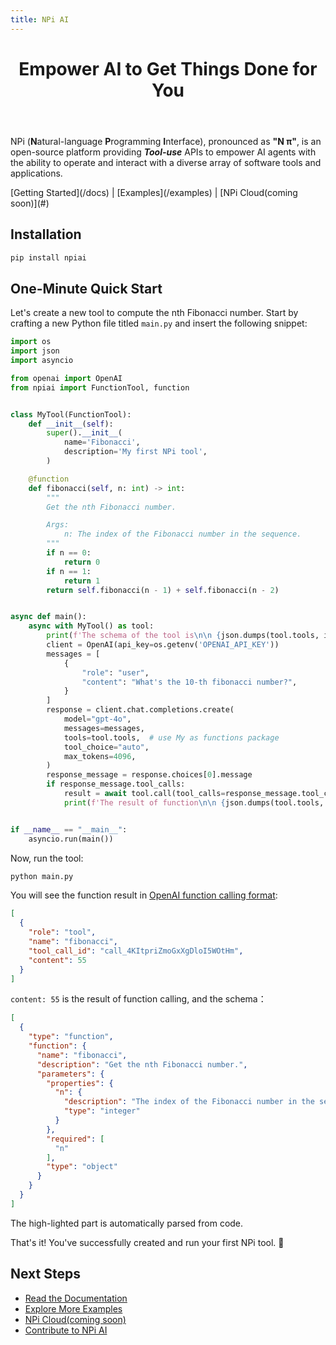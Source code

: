 ```yaml
---
title: NPi AI
---
```



<header className="flex flex-col gap-2 items-center justify-center">
  <Logo width={300} />
  <h1 className="text-2xl font-semibold text-slate-500 text-center dark:text-slate-300">Empower AI to Get Things Done for You</h1>
</header>


NPi (**N**atural-language **P**rogramming **I**nterface), pronounced as **"N π"**, is an open-source platform providing **_Tool-use_** APIs to empower AI agents with the ability to operate and interact with a diverse array of software tools and applications.

<nav className="text-center my-4">
  [Getting Started](/docs)
  |
  [Examples](/examples)
  |
  [NPi Cloud(coming soon)](#)
</nav>

## Installation

```sh
pip install npiai
```

## One-Minute Quick Start

Let's create a new tool to compute the nth Fibonacci number. Start by crafting a new Python file titled `main.py` and insert the following snippet:

```py filename="main.py" showLineNumbers {9,12-13,19-22,33,44,51}
import os
import json
import asyncio

from openai import OpenAI
from npiai import FunctionTool, function


class MyTool(FunctionTool):
    def __init__(self):
        super().__init__(
            name='Fibonacci',
            description='My first NPi tool',
        )

    @function
    def fibonacci(self, n: int) -> int:
        """
        Get the nth Fibonacci number.

        Args:
            n: The index of the Fibonacci number in the sequence.
        """
        if n == 0:
            return 0
        if n == 1:
            return 1
        return self.fibonacci(n - 1) + self.fibonacci(n - 2)


async def main():
    async with MyTool() as tool:
        print(f'The schema of the tool is\n\n {json.dumps(tool.tools, indent=2)}')
        client = OpenAI(api_key=os.getenv('OPENAI_API_KEY'))
        messages = [
            {
                "role": "user",
                "content": "What's the 10-th fibonacci number?",
            }
        ]
        response = client.chat.completions.create(
            model="gpt-4o",
            messages=messages,
            tools=tool.tools,  # use My as functions package
            tool_choice="auto",
            max_tokens=4096,
        )
        response_message = response.choices[0].message
        if response_message.tool_calls:
            result = await tool.call(tool_calls=response_message.tool_calls)
            print(f'The result of function\n\n {json.dumps(tool.tools, indent=2)}')


if __name__ == "__main__":
    asyncio.run(main())
```

Now, run the tool:

```sh
python main.py
```

You will see the function result in [OpenAI function calling format](https://platform.openai.com/docs/guides/function-calling/function-calling):

```json {6}
[
  {
    "role": "tool",
    "name": "fibonacci",
    "tool_call_id": "call_4KItpriZmoGxXgDloI5WOtHm",
    "content": 55
  }
]
```

`content: 55` is the result of function calling, and the schema：

```json {6, 9-12}
[
  {
    "type": "function",
    "function": {
      "name": "fibonacci",
      "description": "Get the nth Fibonacci number.",
      "parameters": {
        "properties": {
          "n": {
            "description": "The index of the Fibonacci number in the sequence.",
            "type": "integer"
          }
        },
        "required": [
          "n"
        ],
        "type": "object"
      }
    }
  }
]
```

The high-lighted part is automatically parsed from code.

That's it! You've successfully created and run your first NPi tool. 🎉

## Next Steps

- [Read the Documentation](/docs)
- [Explore More Examples](/examples)
- [NPi Cloud(coming soon)](#)
- [Contribute to NPi AI](https://github.com/npi-ai/npi)
